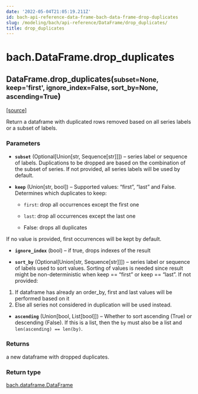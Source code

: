 ```yaml
---
date: '2022-05-04T21:05:19.211Z'
id: bach-api-reference-data-frame-bach-data-frame-drop-duplicates
slug: /modeling/bach/api-reference/DataFrame/drop_duplicates/
title: drop_duplicates
---
```


# bach.DataFrame.drop_duplicates

<div className="method">

<h2 className="signature-method"><span className="additional-name">DataFrame.</span><span className="name">drop_duplicates(</span><small className="parameter-list"><span className="parameter" id="subset">subset=None</span>, <span className="parameter" id="keep">keep='first'</span>, <span className="parameter" id="ignore_index">ignore_index=False</span>, <span className="parameter" id="sort_by">sort_by=None</span>, <span className="parameter" id="ascending">ascending=True</span></small>)</h2>


&#8203;<span className="view-source">[[source]](https://github.com/objectiv/objectiv-analytics/blob/main/bach/bach/dataframe.py)</span>

<div className="content">

Return a dataframe with duplicated rows removed based on all series labels or a subset of labels.


### Parameters

* **`subset`** (Optional[Union[str, Sequence[str]]]) – series label or sequence of labels.
Duplications to be dropped are based on the combination of the subset of series.
If not provided, all series labels will be used by default.


* **`keep`** (Union[str, bool]) – Supported values: “first”, “last” and False. Determines which duplicates to keep:

  * `first`: drop all occurrences except the first one


  * `last`:  drop all occurrences except the last one


  * False: drops all duplicates



If no value is provided, first occurrences will be kept by default.



* **`ignore_index`** (bool) – if true, drops indexes of the result


* **`sort_by`** (Optional[Union[str, Sequence[str]]]) – series label or sequence of labels used to sort values.
Sorting of values is needed since result might be non-deterministic
when keep == “first” or keep == “last”. If not provided:
1. If dataframe has already an order_by, first and last values will be performed based on it
2. Else all series not considered in duplication will be used instead.


* **`ascending`** (Union[bool, List[bool]]) – Whether to sort ascending (True) or descending (False). If this is a list, then the
`by` must also be a list and `len(ascending) == len(by)`.





### Returns

a new dataframe with dropped duplicates.



### Return type

[bach.dataframe.DataFrame](/modeling/bach/api-reference/DataFrame/index.mdx)



</div>


</div>
